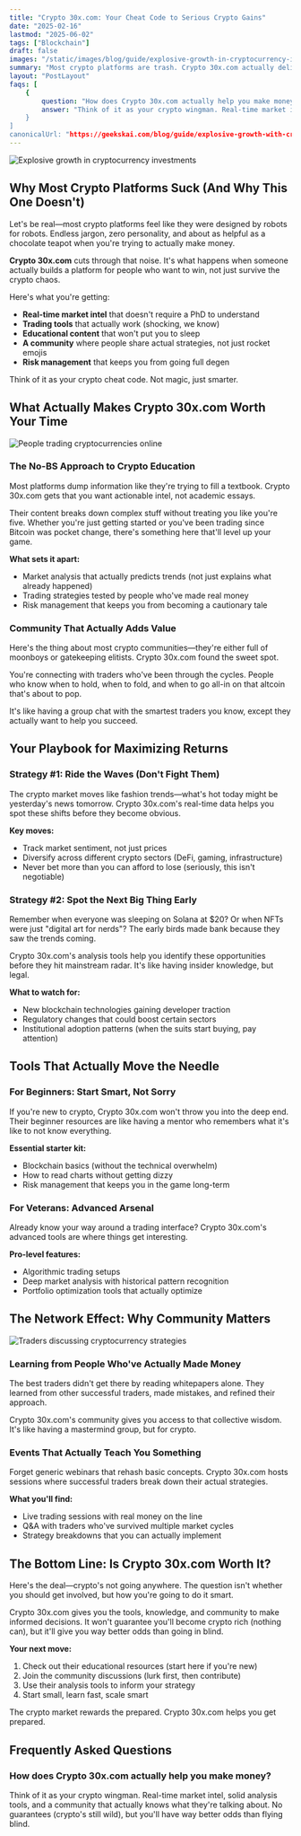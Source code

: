 ```yaml
---
title: "Crypto 30x.com: Your Cheat Code to Serious Crypto Gains"
date: "2025-02-16"
lastmod: "2025-06-02"
tags: ["Blockchain"]
draft: false
images: "/static/images/blog/guide/explosive-growth-in-cryptocurrency-investments.png"
summary: "Most crypto platforms are trash. Crypto 30x.com actually delivers the tools and intel you need to level up your portfolio. Here's why it's different."
layout: "PostLayout"
faqs: [
    {
        question: "How does Crypto 30x.com actually help you make money?",
        answer: "Think of it as your crypto wingman. Real-time market intel, solid analysis tools, and a community that actually knows what they're talking about. No guarantees (crypto's still wild), but you'll have way better odds than flying blind.'
    }
]
canonicalUrl: "https://geekskai.com/blog/guide/explosive-growth-with-crypto-30x-com/"
---
```


![Explosive growth in cryptocurrency investments](/static/images/blog/guide/explosive-growth-in-cryptocurrency-investments.png)

## Why Most Crypto Platforms Suck (And Why This One Doesn't)

Let's be real—most crypto platforms feel like they were designed by robots for robots. Endless jargon, zero personality, and about as helpful as a chocolate teapot when you're trying to actually make money.

**Crypto 30x.com** cuts through that noise. It's what happens when someone actually builds a platform for people who want to win, not just survive the crypto chaos.

Here's what you're getting:

- **Real-time market intel** that doesn't require a PhD to understand
- **Trading tools** that actually work (shocking, we know)
- **Educational content** that won't put you to sleep
- **A community** where people share actual strategies, not just rocket emojis
- **Risk management** that keeps you from going full degen

Think of it as your crypto cheat code. Not magic, just smarter.

## What Actually Makes Crypto 30x.com Worth Your Time

![People trading cryptocurrencies online](/static/images/blog/guide/people-trading-cryptocurrencies-online.png)

### The No-BS Approach to Crypto Education

Most platforms dump information like they're trying to fill a textbook. Crypto 30x.com gets that you want actionable intel, not academic essays.

Their content breaks down complex stuff without treating you like you're five. Whether you're just getting started or you've been trading since Bitcoin was pocket change, there's something here that'll level up your game.

**What sets it apart:**

- Market analysis that actually predicts trends (not just explains what already happened)
- Trading strategies tested by people who've made real money
- Risk management that keeps you from becoming a cautionary tale

### Community That Actually Adds Value

Here's the thing about most crypto communities—they're either full of moonboys or gatekeeping elitists. Crypto 30x.com found the sweet spot.

You're connecting with traders who've been through the cycles. People who know when to hold, when to fold, and when to go all-in on that altcoin that's about to pop.

It's like having a group chat with the smartest traders you know, except they actually want to help you succeed.

## Your Playbook for Maximizing Returns

### Strategy #1: Ride the Waves (Don't Fight Them)

The crypto market moves like fashion trends—what's hot today might be yesterday's news tomorrow. Crypto 30x.com's real-time data helps you spot these shifts before they become obvious.

**Key moves:**

- Track market sentiment, not just prices
- Diversify across different crypto sectors (DeFi, gaming, infrastructure)
- Never bet more than you can afford to lose (seriously, this isn't negotiable)

### Strategy #2: Spot the Next Big Thing Early

Remember when everyone was sleeping on Solana at $20? Or when NFTs were just "digital art for nerds"? The early birds made bank because they saw the trends coming.

Crypto 30x.com's analysis tools help you identify these opportunities before they hit mainstream radar. It's like having insider knowledge, but legal.

**What to watch for:**

- New blockchain technologies gaining developer traction
- Regulatory changes that could boost certain sectors
- Institutional adoption patterns (when the suits start buying, pay attention)

## Tools That Actually Move the Needle

### For Beginners: Start Smart, Not Sorry

If you're new to crypto, Crypto 30x.com won't throw you into the deep end. Their beginner resources are like having a mentor who remembers what it's like to not know everything.

**Essential starter kit:**

- Blockchain basics (without the technical overwhelm)
- How to read charts without getting dizzy
- Risk management that keeps you in the game long-term

### For Veterans: Advanced Arsenal

Already know your way around a trading interface? Crypto 30x.com's advanced tools are where things get interesting.

**Pro-level features:**

- Algorithmic trading setups
- Deep market analysis with historical pattern recognition
- Portfolio optimization tools that actually optimize

## The Network Effect: Why Community Matters

![Traders discussing cryptocurrency strategies](/static/images/blog/guide/traders-discussing-cryptocurrency-strategies.png)

### Learning from People Who've Actually Made Money

The best traders didn't get there by reading whitepapers alone. They learned from other successful traders, made mistakes, and refined their approach.

Crypto 30x.com's community gives you access to that collective wisdom. It's like having a mastermind group, but for crypto.

### Events That Actually Teach You Something

Forget generic webinars that rehash basic concepts. Crypto 30x.com hosts sessions where successful traders break down their actual strategies.

**What you'll find:**

- Live trading sessions with real money on the line
- Q&A with traders who've survived multiple market cycles
- Strategy breakdowns that you can actually implement

## The Bottom Line: Is Crypto 30x.com Worth It?

Here's the deal—crypto's not going anywhere. The question isn't whether you should get involved, but how you're going to do it smart.

Crypto 30x.com gives you the tools, knowledge, and community to make informed decisions. It won't guarantee you'll become crypto rich (nothing can), but it'll give you way better odds than going in blind.

**Your next move:**

1. Check out their educational resources (start here if you're new)
2. Join the community discussions (lurk first, then contribute)
3. Use their analysis tools to inform your strategy
4. Start small, learn fast, scale smart

The crypto market rewards the prepared. Crypto 30x.com helps you get prepared.

## Frequently Asked Questions

### How does Crypto 30x.com actually help you make money?

Think of it as your crypto wingman. Real-time market intel, solid analysis tools, and a community that actually knows what they're talking about. No guarantees (crypto's still wild), but you'll have way better odds than flying blind.
